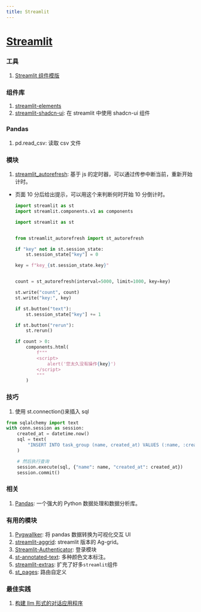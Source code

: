 ```yaml
---
title: Streamlit
---
```


# [Streamlit](https://streamlit.io/)

### 工具

1. [Streamlit 组件模版](https://github.com/streamlit/component-template)

### 组件库

1. [streamlit-elements](https://okld-gallery.streamlit.app/?p=elements)
2. [streamlit-shadcn-ui](https://shadcn.streamlit.app/): 在 streamlit 中使用 shadcn-ui 组件

### Pandas

1. pd.read_csv: 读取 csv 文件

### 模块

1. [streamlit_autorefresh](https://github.com/kmcgrady/streamlit-autorefresh): 基于 js 的定时器，可以通过传参中断当前，重新开始计时。

- 页面 10 分后给出提示，可以用这个来判断何时开始 10 分倒计时。

  ```python
  import streamlit as st
  import streamlit.components.v1 as components

  import streamlit as st


  from streamlit_autorefresh import st_autorefresh

  if "key" not in st.session_state:
      st.session_state["key"] = 0

  key = f"key_{st.session_state.key}"


  count = st_autorefresh(interval=5000, limit=1000, key=key)

  st.write("count", count)
  st.write("key:", key)

  if st.button("text"):
      st.session_state["key"] += 1

  if st.button("rerun"):
      st.rerun()

  if count > 0:
      components.html(
          f"""
          <script>
              alert('您太久没有操作{key}')
          </script>
          """
      )
  ```

### 技巧

1. 使用 st.connection()来插入 sql

```python
from sqlalchemy import text
with conn.session as session:
    created_at = datetime.now()
    sql = text(
        "INSERT INTO task_group (name, created_at) VALUES (:name, :created_at);"
    )

    # 然后执行查询
    session.execute(sql, {"name": name, "created_at": created_at})
    session.commit()
```

### 相关

1. [Pandas](https://pandas.pydata.org/): 一个强大的 Python 数据处理和数据分析库。

### 有用的模块

1. [Pygwallker](https://github.com/Kanaries/pygwalker/tree/main): 将 pandas 数据转换为可视化交互 UI <Badge github="https://github.com/Kanaries/pygwalker" />
2. [streamlit-aggrid](https://github.com/PablocFonseca/streamlit-aggrid): streamlit 版本的 Ag-grid。<Badge github="https://github.com/PablocFonseca/streamlit-aggrid" />
3. [Streamlit-Authenticator](https://github.com/mkhorasani/Streamlit-Authenticator): 登录模块 <Badge github="https://github.com/mkhorasani/Streamlit-Authenticator" />
4. [st-annotated-text](https://github.com/tvst/st-annotated-text): 多种颜色文本标注。<Badge rate="5" github="https://github.com/tvst/st-annotated-text" />
5. [streamlit-extras](https://arnaudmiribel.github.io/streamlit-extras): 扩充了好多`streamlit`组件<Badge rate="5" github="https://github.com/arnaudmiribel/streamlit-extras/releases/latest" />
6. [st_pages](https://github.com/blackary/st_pages): 路由自定义

### 最佳实践

1. [构建 llm 形式的对话应用程序](https://docs.streamlit.io/knowledge-base/tutorials/build-conversational-apps)
